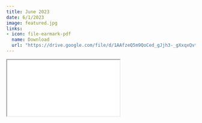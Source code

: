 ```yaml
---
title: June 2023
date: 6/1/2023
image: featured.jpg
links:
- icon: file-earmark-pdf
  name: Download
  url: "https://drive.google.com/file/d/1AAfzeQ5m9QoCed_gJjh3-_gXxqxQvtU_/view?usp=drive_link"
---
```



```{=html}
<iframe class="news ar4x3" src="june2023.Rhtml" title="June Newsletter"></iframe>
```

